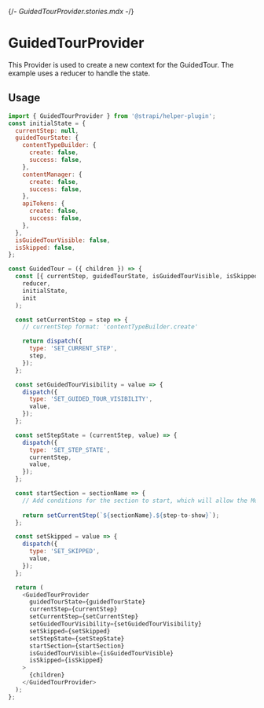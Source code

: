 {/*- GuidedTourProvider.stories.mdx -*/}


<Meta title="providers/GuidedTourProvider" />

# GuidedTourProvider

This Provider is used to create a new context for the GuidedTour. The example uses a reducer to handle the state.

## Usage

``` js
import { GuidedTourProvider } from '@strapi/helper-plugin';
const initialState = {
  currentStep: null,
  guidedTourState: {
    contentTypeBuilder: {
      create: false,
      success: false,
    },
    contentManager: {
      create: false,
      success: false,
    },
    apiTokens: {
      create: false,
      success: false,
    },
  },
  isGuidedTourVisible: false,
  isSkipped: false,
};

const GuidedTour = ({ children }) => {
  const [{ currentStep, guidedTourState, isGuidedTourVisible, isSkipped }, dispatch] = useReducer(
    reducer,
    initialState,
    init
  );

  const setCurrentStep = step => {
    // currentStep format: 'contentTypeBuilder.create' 

    return dispatch({
      type: 'SET_CURRENT_STEP',
      step,
    });
  };

  const setGuidedTourVisibility = value => {
    dispatch({
      type: 'SET_GUIDED_TOUR_VISIBILITY',
      value,
    });
  };

  const setStepState = (currentStep, value) => {
    dispatch({
      type: 'SET_STEP_STATE',
      currentStep,
      value,
    });
  };

  const startSection = sectionName => {
    // Add conditions for the section to start, which will allow the ModalGuidedTour to be visible
    
    return setCurrentStep(`${sectionName}.${step-to-show}`);
  };

  const setSkipped = value => {
    dispatch({
      type: 'SET_SKIPPED',
      value,
    });
  };

  return (
    <GuidedTourProvider
      guidedTourState={guidedTourState}
      currentStep={currentStep}
      setCurrentStep={setCurrentStep}
      setGuidedTourVisibility={setGuidedTourVisibility}
      setSkipped={setSkipped}
      setStepState={setStepState}
      startSection={startSection}
      isGuidedTourVisible={isGuidedTourVisible}
      isSkipped={isSkipped}
    >
      {children}
    </GuidedTourProvider>
  );
};
```